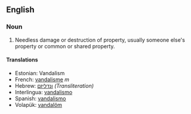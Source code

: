 ==English==
===Noun===
#Needless damage or destruction of property, usually someone else's property or common or shared property.

====Translations====
*Estonian: Vandalism
*French: [[vandalisme]] ''m''
*Hebrew: [[ונדליזם]] ''(Transliteration)''
*Interlingua: [[vandalismo]]
*Spanish: [[vandalismo]]
*Volapük: [[vandalöm]]